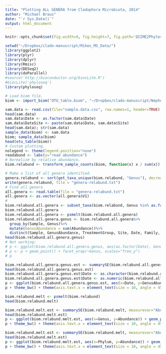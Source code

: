```yaml
---
title: "Plotting ALL GENERA from Cladophora Microbiota, 2014"
author: "Michael Braus"
date: "`r Sys.Date()`"
output: html_document
---
```

  ```r
knitr::opts_chunk$set(fig.width=9, fig.height=7, fig.path='QIIME2Phyloseq-all-genera-figs/', warning=FALSE, message=FALSE, cache=TRUE)
```
```r
setwd("~/Dropbox/clado-manuscript/Mikes_MS_Data/")
library(ggplot2)
library(plyr)
library(dplyr)
library(Rmisc)
library(DESeq2)
library(doParallel)
#source('http://bioconductor.org/biocLite.R')
#biocLite('phyloseq')
library(phyloseq)
```
``` r
# Load biom file. 
biom <- import_biom("OTU_table.biom", "~/Dropbox/clado-manuscript/Nephele/PipelineResults_NMEPINZ20QK1/nephele_outputs/tree.tre", parseFunction=parse_taxonomy_greengenes)
```
``` r
sam.data <- read.csv(file="sample.data.csv", row.names=1, header=TRUE)
head(sam.data)
sam.data$Date <- as.factor(sam.data$Date)
sam.data$DateSite <- paste(sam.data$Date, sam.data$Site)
head(sam.data); str(sam.data)
sample_data(biom) <- sam.data
biom; sample_data(biom)
head(otu_table(biom))
# Custom plotting. 
nolegend <- theme(legend.position="none")
readabund <- labs(y="read abundance")
# Normalize by relative abundance. 
biom.relabund <- transform_sample_counts(biom, function(x) x / sum(x))
```
```r
# Make a list of all genera identified. 
genera.relabund <- sort(get_taxa_unique(biom.relabund, "Genus"), decreasing=FALSE)
write(genera.relabund, file = "genera-relabund.txt")
# Find all genera
all.genera <- read.table(file = "genera-relabund.txt")
all.genera <- as.vector(all.genera$V1)
# 
biom.relabund.all.genera <- subset_taxa(biom.relabund, Genus %in% as.factor(all.genera))
biom.relabund.all.genera
biom.relabund.all.genera <- psmelt(biom.relabund.all.genera)
biom.relabund.all.genera.genus <- biom.relabund.all.genera%>%
  group_by(Sample, Genus)%>%
  mutate(GenusAbundance = sum(Abundance))%>%
  distinct(Sample, GenusAbundance, TreatmentGroup, Site, Date, Family, Genus)
head(biom.relabund.all.genera.genus)
# Not working: 
# p <- ggplot(biom.relabund.all.genera.genus, aes(as.factor(Date), GenusAbundance, color = Site))
# p <- p + geom_point() + facet_wrap(~Genus, scales="free_y")
# p
```
```r
biom.relabund.all.genera.genus.est <- summarySE(biom.relabund.all.genera.genus, measurevar="GenusAbundance", groupvars=c("Site","Date", "Genus"))
head(biom.relabund.all.genera.genus.est)
biom.relabund.all.genera.genus.est$Date <- as.character(biom.relabund.all.genera.genus.est$Date)
biom.relabund.all.genera.genus.est$Date <- as.numeric(biom.relabund.all.genera.genus.est$Date)
p <- ggplot(biom.relabund.all.genera.genus.est, aes(x=Date, y=GenusAbundance, color = Site)) + geom_point() +  geom_errorbar(aes(ymin=GenusAbundance-se, ymax=GenusAbundance+se)) +  geom_line() + facet_wrap(~Genus, ncol = 3, scales="free_y")
p + theme_bw() + theme(axis.text.x = element_text(size = 10, angle = 45, hjust=1),axis.text.y = element_text(size = 10))
```
```r
biom.relabund.melt <- psmelt(biom.relabund)
head(biom.relabund.melt)
```
```r
biom.relabund.melt.est <- summarySE(biom.relabund.melt, measurevar="Abundance", groupvars=c("Genus"))
head(biom.relabund.melt.est)
p <- ggplot(biom.relabund.melt.est, aes(x=Genus, y=Abundance)) + geom_point() +  geom_errorbar(aes(ymin=Abundance-se, ymax=Abundance+se))
p + theme_bw() + theme(axis.text.x = element_text(size = 10, angle = 45, hjust=1),axis.text.y = element_text(size = 10))
```
```r
biom.relabund.melt.est <- summarySE(biom.relabund.melt, measurevar="Abundance", groupvars=c("Phylum"))
head(biom.relabund.melt.est)
p <- ggplot(biom.relabund.melt.est, aes(x=Phylum, y=Abundance)) + geom_point() +  geom_errorbar(aes(ymin=Abundance-se, ymax=Abundance+se))
p + theme_bw() + theme(axis.text.x = element_text(size = 10, angle = 45, hjust=1),axis.text.y = element_text(size = 10))
```